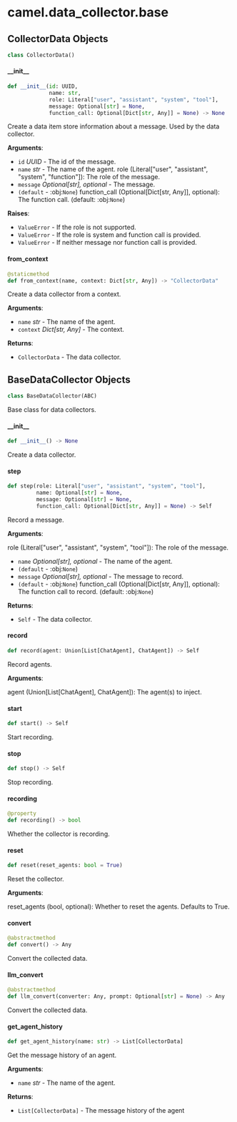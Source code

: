 <a id="camel.data_collector.base"></a>

# camel.data\_collector.base

<a id="camel.data_collector.base.CollectorData"></a>

## CollectorData Objects

```python
class CollectorData()
```

<a id="camel.data_collector.base.CollectorData.__init__"></a>

#### \_\_init\_\_

```python
def __init__(id: UUID,
             name: str,
             role: Literal["user", "assistant", "system", "tool"],
             message: Optional[str] = None,
             function_call: Optional[Dict[str, Any]] = None) -> None
```

Create a data item store information about a message.
Used by the data collector.

**Arguments**:

  
- `id` _UUID_ - The id of the message.
- `name` _str_ - The name of the agent.
  role (Literal["user", "assistant", "system", "function"]):
  The role of the message.
- `message` _Optional[str], optional_ - The message.
- `(default` - :obj:`None`)
  function_call (Optional[Dict[str, Any]], optional):
  The function call. (default: :obj:`None`)
  

**Raises**:

  
- `ValueError` - If the role is not supported.
- `ValueError` - If the role is system and function call is provided.
- `ValueError` - If neither message nor function call is provided.

<a id="camel.data_collector.base.CollectorData.from_context"></a>

#### from\_context

```python
@staticmethod
def from_context(name, context: Dict[str, Any]) -> "CollectorData"
```

Create a data collector from a context.

**Arguments**:

- `name` _str_ - The name of the agent.
- `context` _Dict[str, Any]_ - The context.
  

**Returns**:

- `CollectorData` - The data collector.

<a id="camel.data_collector.base.BaseDataCollector"></a>

## BaseDataCollector Objects

```python
class BaseDataCollector(ABC)
```

Base class for data collectors.

<a id="camel.data_collector.base.BaseDataCollector.__init__"></a>

#### \_\_init\_\_

```python
def __init__() -> None
```

Create a data collector.

<a id="camel.data_collector.base.BaseDataCollector.step"></a>

#### step

```python
def step(role: Literal["user", "assistant", "system", "tool"],
         name: Optional[str] = None,
         message: Optional[str] = None,
         function_call: Optional[Dict[str, Any]] = None) -> Self
```

Record a message.

**Arguments**:

  role (Literal["user", "assistant", "system", "tool"]):
  The role of the message.
- `name` _Optional[str], optional_ - The name of the agent.
- `(default` - :obj:`None`)
- `message` _Optional[str], optional_ - The message to record.
- `(default` - :obj:`None`)
  function_call (Optional[Dict[str, Any]], optional):
  The function call to record. (default: :obj:`None`)
  

**Returns**:

- `Self` - The data collector.

<a id="camel.data_collector.base.BaseDataCollector.record"></a>

#### record

```python
def record(agent: Union[List[ChatAgent], ChatAgent]) -> Self
```

Record agents.

**Arguments**:

  agent (Union[List[ChatAgent], ChatAgent]):
  The agent(s) to inject.

<a id="camel.data_collector.base.BaseDataCollector.start"></a>

#### start

```python
def start() -> Self
```

Start recording.

<a id="camel.data_collector.base.BaseDataCollector.stop"></a>

#### stop

```python
def stop() -> Self
```

Stop recording.

<a id="camel.data_collector.base.BaseDataCollector.recording"></a>

#### recording

```python
@property
def recording() -> bool
```

Whether the collector is recording.

<a id="camel.data_collector.base.BaseDataCollector.reset"></a>

#### reset

```python
def reset(reset_agents: bool = True)
```

Reset the collector.

**Arguments**:

  reset_agents (bool, optional):
  Whether to reset the agents. Defaults to True.

<a id="camel.data_collector.base.BaseDataCollector.convert"></a>

#### convert

```python
@abstractmethod
def convert() -> Any
```

Convert the collected data.

<a id="camel.data_collector.base.BaseDataCollector.llm_convert"></a>

#### llm\_convert

```python
@abstractmethod
def llm_convert(converter: Any, prompt: Optional[str] = None) -> Any
```

Convert the collected data.

<a id="camel.data_collector.base.BaseDataCollector.get_agent_history"></a>

#### get\_agent\_history

```python
def get_agent_history(name: str) -> List[CollectorData]
```

Get the message history of an agent.

**Arguments**:

- `name` _str_ - The name of the agent.
  

**Returns**:

- `List[CollectorData]` - The message history of the agent

